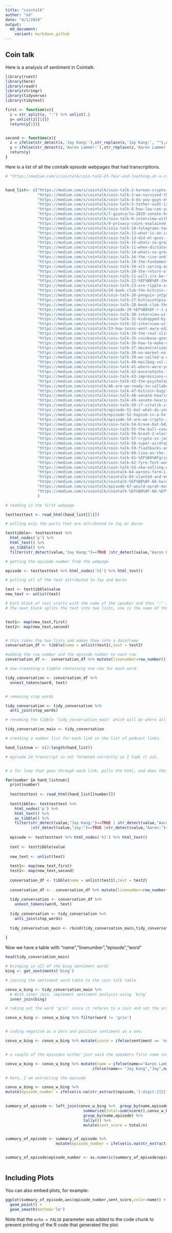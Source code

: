 ```yaml
---
title: "cointalk"
author: "ed"
date: "4/1/2019"
output:
  md_document:
    variant: markdown_github
---
```



## Coin talk

Here is a analysis of sentiment in Cointalk.

```r

library(rvest)
library(here)
library(readr)
library(stringr)
library(tidyverse)
library(tidytext)

first <- function(x){
  z = str_split(x, ":") %>% unlist(.)
  y= unlist(z[[1]])
  return(y[1])}


second <- function(x){
  z = ifelse(str_detect(x,'Jay Kang:'),str_replace(x,'Jay Kang:', ""),x )
  y = ifelse(str_detect(z,'Aaron Lammer:'),str_replace(z,'Aaron Lammer:', ""),z )
  return(y)
}

```


Here is a list of all the cointalk episode webpages that had transcriptions.

```r


# "https://medium.com/s/cointalk/coin-talk-25-fear-and-loathing-at-a-cryptokitty-auction-33abbcd65b57"


hand_list<- c("https://medium.com/s/cointalk/coin-talk-2-korean-crypto-mania-and-the-kimchi-spread-8ab23de3e1d9",
              "https://medium.com/s/cointalk/coin-talk-3-we-survived-the-crash-w-doug-kim-f3e2c7aebbc2",
              "https://medium.com/s/cointalk/coin-talk-4-do-you-guys-even-believe-in-crypto-own-your-own-casino-5156fa9ff431",
              "https://medium.com/s/cointalk/coin-talk-5-tether-usdt-is-the-new-disneybucks-ef94876ff3b7",
              "https://medium.com/s/cointalk/coin-talk-6-how-low-can-you-go-an-interview-with-jameson-lopp-ab5adf8d3a97",
              "https://medium.com/s/cointalk/7-giancarlo-2020-senate-hearings-on-bitcoin-augurs-first-prediction-marketabout-324e2dd2229c",
              "https://medium.com/s/cointalk/coin-talk-8-interview-with-nocoiner-tech-journalist-adrian-chen-baf00bf05134",
              "https://medium.com/s/cointalk/9-privacy-coins-explained-a-deep-dive-into-monero-xmr-and-zcash-zec-5017b84a7ba3",
              "https://medium.com/s/cointalk/coin-talk-10-telegrams-ton-token-civil-brings-the-blockchain-to-journalism-w-maria-bustillos-913435b278c1",
              "https://medium.com/s/cointalk/coin-talk-12-what-is-an-ico-c94fa9c4226",
              "https://medium.com/s/cointalk/coin-talk-13-did-mt-goxs-japanese-trustee-personally-crash-bitcoin-62f62b65aefb",
              "https://medium.com/s/cointalk/coin-talk-15-whats-so-great-about-the-blockchain-e89c5c5f69b1",
              "https://medium.com/s/cointalk/coin-talk-11-when-dictators-ico-a02bc72da6e1",
              "https://medium.com/s/cointalk/coin-talk-14-whats-so-great-about-the-blockchain-dedc38e9413b",
              "https://medium.com/s/cointalk/coin-talk-16-the-rise-and-fall-of-kang-lammer-americas-worst-crypto-traders-8f32bcb08273",
              "https://medium.com/s/cointalk/coin-talk-18-the-fundamentals-remain-strong-9a8226e2b802",
              "https://medium.com/s/cointalk/coin-talk-19-alt-spring-on-the-campus-quad-1deada76e091",
              "https://medium.com/s/cointalk/coin-talk-20-the-return-of-fomo-kang-w-doug-kim-d3a22a4a3d94",
              "https://medium.com/s/cointalk/coin-talk-21-will-zrx-be-the-next-coin-added-to-coinbase-cedf82567a7c",
              "https://medium.com/s/cointalk/coin-talk-22-%EF%B8%8F-the-bitcoin-ransoming-of-aaronlammer-com-be3072fd2668",
              "https://medium.com/s/cointalk/coin-talk-23-are-ripple-xrp-fans-bots-59c9aa0e192b",
              "https://medium.com/s/cointalk/24-book-club-the-bitcoin-standard-part-1-a0b9ef7981eb",
              "https://medium.com/s/cointalk/coin-talk-26-penguin-jetpacks-w-nathaniel-popper-from-the-new-york-times-44652b88526f",
              "https://medium.com/s/cointalk/coin-talk-27-bitcointopia-where-the-murder-rate-is-100-and-an-interview-with-a-real-xrp-fan-7761ef08d9f5",
              "https://medium.com/s/cointalk/coin-talk-28-book-club-the-bitcoin-standard-part-2-fc0c096583e9",
              "https://medium.com/s/cointalk/episode-29-%EF%B8%8F-r-i-p-sumokoin-eaf69e061178",
              "https://medium.com/s/cointalk/coin-talk-30-interview-with-a-miner-chris-dannen-of-iterative-capital-e36c66b4392b",
              "https://medium.com/s/cointalk/coin-talk-31-kidnapped-by-the-triads-and-other-shitcoin-adventures-abbbd3c53e10",
              "https://medium.com/s/cointalk/coin-talk-32-interview-with-saifedean-ammous-economist-and-author-of-the-bitcoin-standard-39652a6612e5",
              "https://medium.com/s/cointalk/33-how-tezos-went-awry-ed25fb7eab37",
              "https://medium.com/s/cointalk/coin-talk-34-the-real-slim-satoshi-2254252ee6ff",
              "https://medium.com/s/cointalk/coin-talk-35-coinbase-goes-shopping-82d529907499",
              "https://medium.com/s/cointalk/coin-talk-36-how-to-make-dumb-bets-on-augur-w-ledgerstatus-d38d7db33d8f",
              "https://medium.com/s/cointalk/coin-talk-37-decentralized-assassinations-and-pee-tape-markets-c2d062080c2f",
              "https://medium.com/s/cointalk/coin-talk-38-no-market-no-bounce-ft-doug-kim-fc4ce3a86c16",
              "https://medium.com/s/cointalk/coin-talk-39-we-called-a-craigslist-crypto-consultant-58458081de0f",
              "https://medium.com/s/cointalk/coin-talk-40-mailbag-vol-2-4f5cda373118",
              "https://medium.com/s/cointalk/coin-talk-41-where-were-you-when-bcash-forked-c7f6bcd55a89",
              "https://medium.com/s/cointalk/coin-talk-42-excerptoshi-truthers-unite-4eda76b43b0b",
              "https://medium.com/s/cointalk/coin-talk-43-impressions-of-crypto-china-with-chris-dannen-e5e9f87f24e3",
              "https://medium.com/s/cointalk/coin-talk-45-the-psychology-of-mass-movements-with-tony-sheng-7b0376514372",
              "https://medium.com/s/cointalk/46-are-we-ready-to-callabottom-ad9de8faf634",
              "https://medium.com/s/cointalk/coin-talk-47-bitcoin-bugz-weed-stock-mania-1a37507c2313",
              "https://medium.com/s/cointalk/coin-talk-48-senate-hearing-jam-session-pt-1-with-zack-voell-cd1e2e7d62b5",
              "https://medium.com/s/cointalk/coin-talk-49-senate-hearing-jam-session-pt-2-w-brian-patrick-eha-de53e4ebe2b4",
              "https://medium.com/s/cointalk/coin-talk-50-if-vitalik-is-a-9-10-im-a-2-10-an-interview-with-the-new-yorker-s-nick-239364e3ebd5",
              "https://medium.com/s/cointalk/episode-51-but-what-do-you-really-think-about-civil-cvl-2b25c0e1f40e",
              "https://medium.com/s/cointalk/episode-52-hopium-is-a-helluva-drug-w-doug-kim-e0890a77c65b",
              "https://medium.com/s/cointalk/episode-54-are-we-crypto-influencers-4128e2cc7385",
              "https://medium.com/s/cointalk/coin-talk-54-brave-bat-b42293422bbf",
              "https://medium.com/s/cointalk/coin-talk-55-the-bull-case-for-initiative-q-9d7b34c1bda5",
              "https://medium.com/s/cointalk/coin-talk-56-bcash-2-electric-boogaloo-satoshis-vision-bb0389604f7f",
              "https://medium.com/s/cointalk/coin-talk-57-crypto-vs-journalism-cd4242706b33",
              "https://medium.com/s/cointalk/coin-talk-58-super-airdrop-festival-c33752c9c363",
              "https://medium.com/s/cointalk/coin-talk-59-flashbacks-and-fake-beards-a-crypto-2018-year-in-review-77ee1256aeb7",
              "https://medium.com/s/cointalk/coin-talk-60-live-on-the-10th-anniversary-of-the-mining-of-the-genesis-block-a687b7c2959f",
              "https://medium.com/s/cointalk/coin-talk-61-%EF%B8%8Fgrin-the-mimblewimble-protocol-75fe92ed41cf",
              "https://medium.com/s/cointalk/coin-talk-62-fyre-fest-was-the-original-airdrop-f56862e9118d",
              "https://medium.com/s/cointalk/coin-talk-63-ska-selling-out-the-bitcoin-etf-fd7f3a789842",
              "https://medium.com/s/cointalk/cointalk-64-aarons-farm-i-don-t-want-to-mine-in-game-rewards-at-93d47d22b0f9",
              "https://medium.com/s/cointalk/cointalk-65-slanted-and-enchanted-72a36c1d82b",
              "https://medium.com/s/cointalk/cointalk-%EF%B8%8F-66-hxro-is-a-crypto-game-that-is-definitely-not-gambling-47595a6c84d5",
              "https://medium.com/s/cointalk/episode-67-would-oprah-move-the-needle-5b20d9a7910d",
              "https://medium.com/s/cointalk/cointalk-%EF%B8%8F-68-%EF%B8%8F-hacking-team-wants-to-connect-on-linked-in-90220f283a57"
              )

```


```r

# reading in the first webpage

testtesttest <- read_html(hand_list[[1]])

# pulling only the parts that are attributed to Jay or Aaron

testtibble<- testtesttest %>% 
  html_nodes('p') %>% 
  html_text() %>% 
  as_tibble() %>% 
  filter(str_detect(value,"Jay Kang:")==TRUE |str_detect(value,"Aaron Lammer:")==TRUE) 

# getting the episode number from the webpage

episode <- testtesttest %>% html_nodes('h1') %>% html_text()

# pulling all of the text attributed to Jay and Aaron

text <- testtibble$value
new_text <- unlist(text)

# Each block of text starts with the name of the speaker and then ":" and then what they said.
# The next block splits the text into two lists, one is the name of the speaker and the other is what he said.


test1<- map(new_text,first)
test2<- map(new_text,second)


# this takes the two lists and makes them into a dataframe
conversation_df <- tibble(name = unlist(test1),text = test2)

#adding the row number and the episode number to each row
conversation_df <-  conversation_df %>% mutate(linenumber=row_number(),episode=episode)

# now createing a tibble containing one row for each word.

tidy_conversation <- conversation_df %>% 
  unnest_tokens(word, text) 


# removing stop words

tidy_conversation <- tidy_conversation %>% 
  anti_join(stop_words)

# renaming the tibble 'tidy_conversation_main' which will be where all the tibbles are appended to 

tidy_conversation_main <- tidy_conversation

```


```r

# creating a number list for each link in the list of podcast links.

hand_listnum <- c(2:length(hand_list))

# episode 24 transcript is not formated correctly so I took it out. 


# a for loop that goes through each link, pulls the html, and does the same parsing and wrangling that was done to the first webpage.

for(number in hand_listnum){
  print(number)
  
  testtesttest <- read_html(hand_list[[number]])
  
  testtibble<- testtesttest %>% 
    html_nodes('p') %>% 
    html_text() %>% 
    as_tibble() %>% 
    filter(str_detect(value,"Jay Kang:")==TRUE | str_detect(value,"Aaron Lammer:")==TRUE 
           |str_detect(value,"Jay:")==TRUE |str_detect(value,"Aaron:")==TRUE) 
  
  episode <- testtesttest %>% html_nodes('h1') %>% html_text()
  
  text <- testtibble$value
  
  new_text <- unlist(text)
  
  test1<- map(new_text,first)
  test2<- map(new_text,second)
  
  conversation_df <- tibble(name = unlist(test1),text = test2)
  
  conversation_df <-  conversation_df %>% mutate(linenumber=row_number(),episode=episode)
  
  tidy_conversation <- conversation_df %>% 
    unnest_tokens(word, text) 
  
  tidy_conversation <- tidy_conversation %>% 
    anti_join(stop_words)
  
  tidy_conversation_main <- rbind(tidy_conversation_main,tidy_conversation)
  
}

```

Now we have a table with  "name","linenumber","episode","word" 

```r
head(tidy_conversation_main)

```

```r

# bringing in all of the bing sentiment words
bing <- get_sentiments('bing')

# joining the sentiment word table to the coin talk table

convo_w_bing <- tidy_conversation_main %>%
  # With inner join, implement sentiment analysis using `bing`
  inner_join(bing)

# taking out the word 'grin' since it referes to a coin and not the actually grining, which is positive

convo_w_bing <- convo_w_bing %>% filter(word != 'grin')


# coding negative as a zero and positive sentiment as a one.

convo_w_bing <- convo_w_bing %>% mutate(score = ifelse(sentiment == 'negative',0,1))


# a couple of the episodes either just said the speakers first name instead of their full name. 

convo_w_bing <- convo_w_bing %>% mutate(name = ifelse(name=="Aaron Lammer","Aaron",
                                      ifelse(name== "Jay Kang","Jay",name)))

# here, I am extracting the episode

convo_w_bing <- convo_w_bing %>%
mutate(episode_number = ifelse(is.na(str_extract(episode,'[:digit:]{2}')),str_extract(episode,'[:digit:]'),str_extract(episode,'[:digit:]{2}'))%>% as.numeric())

                        
summary_of_episode <- left_join(convo_w_bing %>%  group_by(name,episode) %>%
                                  summarize(total=sum(score)),convo_w_bing %>%
                                  group_by(name,episode) %>% 
                                  tally()) %>%
                                  mutate(sent_score = total/n)


summary_of_episode <- summary_of_episode %>% 
                      mutate(episode_number = ifelse(is.na(str_extract(episode,'[:digit:]{2}')),str_extract(episode,'[:digit:]'),str_extract(episode,'[:digit:]{2}')))


summary_of_episode$episode_number <- as.numeric(summary_of_episode$episode_number)



```

## Including Plots

You can also embed plots, for example:

```r

ggplot(summary_of_episode,aes(episode_number,sent_score,color=name)) +
  geom_point() +
  geom_smooth(method='lm')

```

Note that the `echo = FALSE` parameter was added to the code chunk to prevent printing of the R code that generated the plot.
